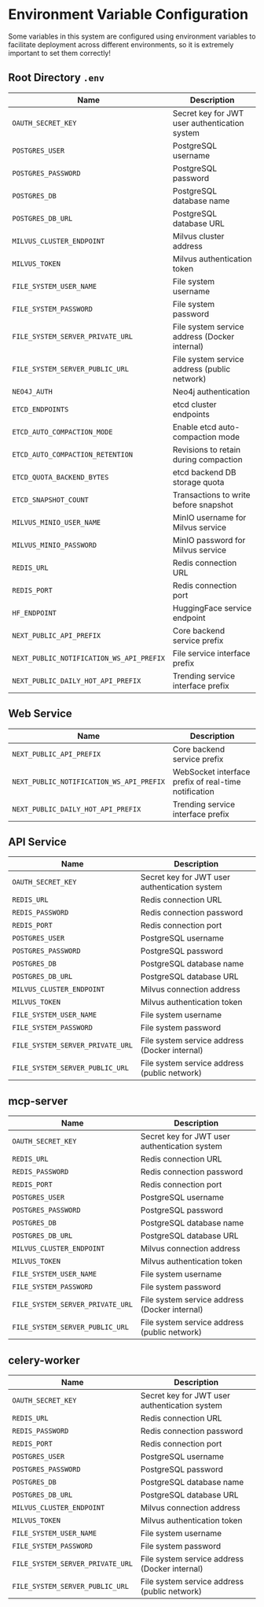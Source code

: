 
# Environment Variable Configuration

<Callout type='info'>
	Some variables in this system are configured using environment variables to
	facilitate deployment across different environments, so it is extremely
	important to set them correctly!
</Callout>

## Root Directory `.env`

| Name                                     | Description                                   |
| ---------------------------------------- | --------------------------------------------- |
| `OAUTH_SECRET_KEY`                       | Secret key for JWT user authentication system |
| `POSTGRES_USER`                          | PostgreSQL username                           |
| `POSTGRES_PASSWORD`                      | PostgreSQL password                           |
| `POSTGRES_DB`                            | PostgreSQL database name                      |
| `POSTGRES_DB_URL`                        | PostgreSQL database URL                       |
| `MILVUS_CLUSTER_ENDPOINT`                | Milvus cluster address                        |
| `MILVUS_TOKEN`                           | Milvus authentication token                   |
| `FILE_SYSTEM_USER_NAME`                  | File system username                          |
| `FILE_SYSTEM_PASSWORD`                   | File system password                          |
| `FILE_SYSTEM_SERVER_PRIVATE_URL`         | File system service address (Docker internal) |
| `FILE_SYSTEM_SERVER_PUBLIC_URL`          | File system service address (public network)  |
| `NEO4J_AUTH`                             | Neo4j authentication                          |
| `ETCD_ENDPOINTS`                         | etcd cluster endpoints                        |
| `ETCD_AUTO_COMPACTION_MODE`              | Enable etcd auto-compaction mode              |
| `ETCD_AUTO_COMPACTION_RETENTION`         | Revisions to retain during compaction         |
| `ETCD_QUOTA_BACKEND_BYTES`               | etcd backend DB storage quota                 |
| `ETCD_SNAPSHOT_COUNT`                    | Transactions to write before snapshot         |
| `MILVUS_MINIO_USER_NAME`                 | MinIO username for Milvus service             |
| `MILVUS_MINIO_PASSWORD`                  | MinIO password for Milvus service             |
| `REDIS_URL`                              | Redis connection URL                          |
| `REDIS_PORT`                             | Redis connection port                         |
| `HF_ENDPOINT`                            | HuggingFace service endpoint                  |
| `NEXT_PUBLIC_API_PREFIX`                 | Core backend service prefix                   |
| `NEXT_PUBLIC_NOTIFICATION_WS_API_PREFIX` | File service interface prefix                 |
| `NEXT_PUBLIC_DAILY_HOT_API_PREFIX`       | Trending service interface prefix             |

## Web Service

| Name                                     | Description                                          |
| ---------------------------------------- | ---------------------------------------------------- |
| `NEXT_PUBLIC_API_PREFIX`                 | Core backend service prefix                          |
| `NEXT_PUBLIC_NOTIFICATION_WS_API_PREFIX` | WebSocket interface prefix of real-time notification |
| `NEXT_PUBLIC_DAILY_HOT_API_PREFIX`       | Trending service interface prefix                    |

## API Service

| Name                             | Description                                   |
| -------------------------------- | --------------------------------------------- |
| `OAUTH_SECRET_KEY`               | Secret key for JWT user authentication system |
| `REDIS_URL`                      | Redis connection URL                          |
| `REDIS_PASSWORD`                 | Redis connection password                     |
| `REDIS_PORT`                     | Redis connection port                         |
| `POSTGRES_USER`                  | PostgreSQL username                           |
| `POSTGRES_PASSWORD`              | PostgreSQL password                           |
| `POSTGRES_DB`                    | PostgreSQL database name                      |
| `POSTGRES_DB_URL`                | PostgreSQL database URL                       |
| `MILVUS_CLUSTER_ENDPOINT`        | Milvus connection address                     |
| `MILVUS_TOKEN`                   | Milvus authentication token                   |
| `FILE_SYSTEM_USER_NAME`          | File system username                          |
| `FILE_SYSTEM_PASSWORD`           | File system password                          |
| `FILE_SYSTEM_SERVER_PRIVATE_URL` | File system service address (Docker internal) |
| `FILE_SYSTEM_SERVER_PUBLIC_URL`  | File system service address (public network)  |

## mcp-server

| Name                             | Description                                   |
| -------------------------------- | --------------------------------------------- |
| `OAUTH_SECRET_KEY`               | Secret key for JWT user authentication system |
| `REDIS_URL`                      | Redis connection URL                          |
| `REDIS_PASSWORD`                 | Redis connection password                     |
| `REDIS_PORT`                     | Redis connection port                         |
| `POSTGRES_USER`                  | PostgreSQL username                           |
| `POSTGRES_PASSWORD`              | PostgreSQL password                           |
| `POSTGRES_DB`                    | PostgreSQL database name                      |
| `POSTGRES_DB_URL`                | PostgreSQL database URL                       |
| `MILVUS_CLUSTER_ENDPOINT`        | Milvus connection address                     |
| `MILVUS_TOKEN`                   | Milvus authentication token                   |
| `FILE_SYSTEM_USER_NAME`          | File system username                          |
| `FILE_SYSTEM_PASSWORD`           | File system password                          |
| `FILE_SYSTEM_SERVER_PRIVATE_URL` | File system service address (Docker internal) |
| `FILE_SYSTEM_SERVER_PUBLIC_URL`  | File system service address (public network)  |

## celery-worker

| Name                             | Description                                   |
| -------------------------------- | --------------------------------------------- |
| `OAUTH_SECRET_KEY`               | Secret key for JWT user authentication system |
| `REDIS_URL`                      | Redis connection URL                          |
| `REDIS_PASSWORD`                 | Redis connection password                     |
| `REDIS_PORT`                     | Redis connection port                         |
| `POSTGRES_USER`                  | PostgreSQL username                           |
| `POSTGRES_PASSWORD`              | PostgreSQL password                           |
| `POSTGRES_DB`                    | PostgreSQL database name                      |
| `POSTGRES_DB_URL`                | PostgreSQL database URL                       |
| `MILVUS_CLUSTER_ENDPOINT`        | Milvus connection address                     |
| `MILVUS_TOKEN`                   | Milvus authentication token                   |
| `FILE_SYSTEM_USER_NAME`          | File system username                          |
| `FILE_SYSTEM_PASSWORD`           | File system password                          |
| `FILE_SYSTEM_SERVER_PRIVATE_URL` | File system service address (Docker internal) |
| `FILE_SYSTEM_SERVER_PUBLIC_URL`  | File system service address (public network)  |

